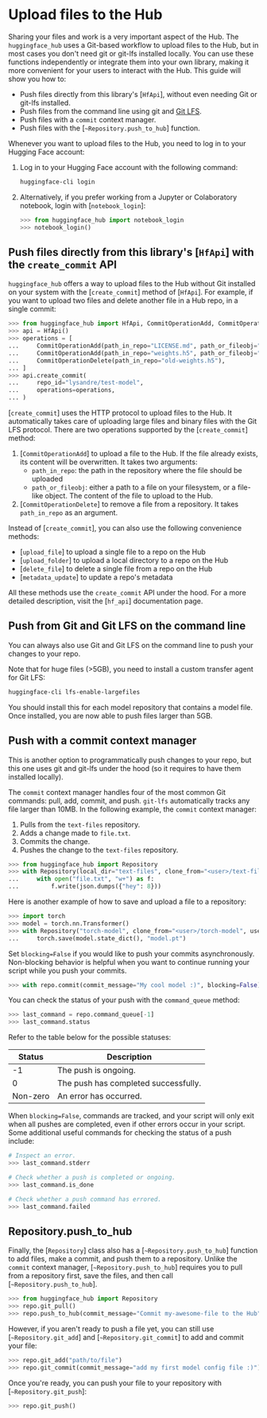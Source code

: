 # Upload files to the Hub

Sharing your files and work is a very important aspect of the Hub. The `huggingface_hub` uses a Git-based workflow to upload files to the Hub, but in most cases you don't need git or git-lfs installed locally. You can use these functions independently or integrate them into your own library, making it more convenient for your users to interact with the Hub. This guide will show you how to:

* Push files directly from this library's [`HfApi`], without even needing Git or git-lfs installed.
* Push files from the command line using git and [Git LFS](https://git-lfs.github.com/).
* Push files with a `commit` context manager.
* Push files with the [`~Repository.push_to_hub`] function.

Whenever you want to upload files to the Hub, you need to log in to your Hugging Face account:

1. Log in to your Hugging Face account with the following command:

   ```bash
   huggingface-cli login
   ```

2. Alternatively, if you prefer working from a Jupyter or Colaboratory notebook, login with [`notebook_login`]:

   ```python
   >>> from huggingface_hub import notebook_login
   >>> notebook_login()
   ```


## Push files directly from this library's [`HfApi`] with the `create_commit` API

`huggingface_hub` offers a way to upload files to the Hub without Git installed on your system with the [`create_commit`] method of [`HfApi`].
For example, if you want to upload two files and delete another file in a Hub repo, in a single commit:

```py
>>> from huggingface_hub import HfApi, CommitOperationAdd, CommitOperationDelete
>>> api = HfApi()
>>> operations = [
...     CommitOperationAdd(path_in_repo="LICENSE.md", path_or_fileobj="~/repo/LICENSE.md"),
...     CommitOperationAdd(path_in_repo="weights.h5", path_or_fileobj="~/repo/weights-final.h5"),
...     CommitOperationDelete(path_in_repo="old-weights.h5"),
... ]
>>> api.create_commit(
...     repo_id="lysandre/test-model",
...     operations=operations,
... )
```

[`create_commit`] uses the HTTP protocol to upload files to the Hub. It automatically takes care of uploading large files and binary files with the Git LFS protocol.
There are two operations supported by the [`create_commit`] method:

1. [`CommitOperationAdd`] to upload a file to the Hub. If the file already exists, its content will be overwritten. It takes two arguments:
   * `path_in_repo`: the path in the repository where the file should be uploaded
   * `path_or_fileobj`: either a path to a file on your filesystem, or a file-like object. The content of the file to upload to the Hub.
2. [`CommitOperationDelete`] to remove a file from a repository. It takes `path_in_repo` as an argument.

Instead of [`create_commit`], you can also use the following convenience methods:
* [`upload_file`] to upload a single file to a repo on the Hub
* [`upload_folder`] to upload a local directory to a repo on the Hub
* [`delete_file`] to delete a single file from a repo on the Hub 
* [`metadata_update`] to update a repo's metadata

All these methods use the `create_commit` API under the hood.
For a more detailed description, visit the [`hf_api`] documentation page.

## Push from Git and Git LFS on the command line

You can always also use Git and Git LFS on the command line to push your changes to your repo.

Note that for huge files (>5GB), you need to install a custom transfer agent for Git LFS:

```bash
huggingface-cli lfs-enable-largefiles
```

You should install this for each model repository that contains a model file. Once installed, you are now able to push files larger than 5GB.

## Push with a commit context manager

This is another option to programmatically push changes to your repo, but this one uses git and git-lfs under the hood (so it requires to have them installed locally).

The `commit` context manager handles four of the most common Git commands: pull, add, commit, and push. `git-lfs` automatically tracks any file larger than 10MB. In the following example, the `commit` context manager:

1. Pulls from the `text-files` repository.
2. Adds a change made to `file.txt`.
3. Commits the change.
4. Pushes the change to the `text-files` repository.

```python
>>> from huggingface_hub import Repository
>>> with Repository(local_dir="text-files", clone_from="<user>/text-files").commit(commit_message="My first file :)"):
...     with open("file.txt", "w+") as f:
...         f.write(json.dumps({"hey": 8}))
```

Here is another example of how to save and upload a file to a repository:

```python
>>> import torch
>>> model = torch.nn.Transformer()
>>> with Repository("torch-model", clone_from="<user>/torch-model", use_auth_token=True).commit(commit_message="My cool model :)"):
...     torch.save(model.state_dict(), "model.pt")
```

Set `blocking=False` if you would like to push your commits asynchronously. Non-blocking behavior is helpful when you want to continue running your script while you push your commits.

```python
>>> with repo.commit(commit_message="My cool model :)", blocking=False)
```

You can check the status of your push with the `command_queue` method:

```python
>>> last_command = repo.command_queue[-1]
>>> last_command.status
```

Refer to the table below for the possible statuses:

| Status   | Description                          |
|----------|--------------------------------------|
| -1       | The push is ongoing.                 |
| 0        | The push has completed successfully. |
| Non-zero | An error has occurred.               |

When `blocking=False`, commands are tracked, and your script will only exit when all pushes are completed, even if other errors occur in your script. Some additional useful commands for checking the status of a push include:

```python
# Inspect an error.
>>> last_command.stderr

# Check whether a push is completed or ongoing.
>>> last_command.is_done

# Check whether a push command has errored.
>>> last_command.failed
```

## Repository.push_to_hub

Finally, the [`Repository`] class also has a [`~Repository.push_to_hub`] function to add files, make a commit, and push them to a repository. Unlike the `commit` context manager, [`~Repository.push_to_hub`] requires you to pull from a repository first, save the files, and then call [`~Repository.push_to_hub`].

```python
>>> from huggingface_hub import Repository
>>> repo.git_pull()
>>> repo.push_to_hub(commit_message="Commit my-awesome-file to the Hub")
```

However, if you aren't ready to push a file yet, you can still use [`~Repository.git_add`] and [`~Repository.git_commit`] to add and commit your file:

```py
>>> repo.git_add("path/to/file")
>>> repo.git_commit(commit_message="add my first model config file :)")
```

Once you're ready, you can push your file to your repository with [`~Repository.git_push`]:

```py
>>> repo.git_push()
```
